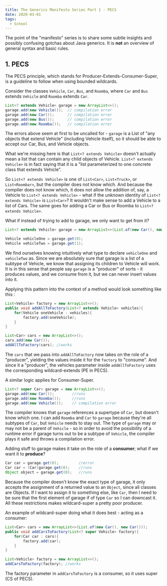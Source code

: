 ```yaml
---
title: The Generics Manifesto Series Part 1 - PECS
date: 2020-03-01
tags:
  - School
---
```


The point of the "manifesto" series is to share some subtle insights and
possibly confusing gotchas about Java generics. It is **not** an overview
of general syntax and basic rules. 

## 1. PECS
The PECS principle, which stands for Producer-Extends-Consumer-Super,
is a guideline to follow when using bounded wildcards.

Consider the classes `Vehicle`, `Car`, `Bus`, and `Roomba`, where `Car` and `Bus`
extends `Vehicle` and `Roomba` extends `Car`.

```java
List<? extends Vehicle> garage = new ArrayList<>();
garage.add(new Vehicle());  // compilation error
garage.add(new Car());      // compilation error
garage.add(new Bus());      // compilation error
garage.add(new Roomba());   // compilation error
```

The errors above seem at first to be uncalled for -
`garage` is a List of "any objects that extend Vehicle" (including
Vehicle itself), so it should be able to accept our Car, Bus,
and Vehicle objects.

What we're missing here is that `List<? extends Vehicle>`
doesn't actually mean a list that can contain any child objects of Vehicle.
`List<? extends Vehicle>` is in fact saying that it is a 
"list parameterized to one concrete class that extends Vehicle".

So `List<? extends Vehicle>` is one of `List<Car>`, `List<Truck>`, or `List<Roombar>`,
but the compiler does not know which. And because the compiler does not know which,
it does not allow the addition of, say, a Vehicle to `List<? extends Vehicle>` - what if the 
unknown identity of `List<? extends Vehicle>` is `List<Car>`? It wouldn't make
sense to add a Vehicle to a list of Cars. The same goes for adding a Car or Bus or Roomba
to `List<? extends Vehicle>`.

What if instead of trying to add to garage, we only want to get from it?
```java
List<? extends Vehicle> garage = new ArrayList<>(List.of(new Car(), new Bus()));

Vehicle vehicleOne = garage.get(0);
Vehicle vehicleTwo = garage.get(1);
```

We find ourselves knowing intuitively what type to declare `vehicleOne` and `vehicleTwo` as.
Since we are absolutely sure that garage is a list of a subtype of Vehicle, we know that
assigning its children to Vehicle will work.
It is in this sense that people say `garage` is a "producer" of sorts - it produces values,
and we consume from it, but we can never insert values into it. 

Applying this pattern into the context of a method would look something like this :

```java
List<Vehicle> factory = new ArrayList<>();
public void addAllToFactory(List<? extends Vehicle> vehicles){
    for(Vehicle oneVehicle : vehicles){
        factory.add(oneVehicle);
    }
}

List<Car> cars = new ArrayList<>();
cars.add(new Car());
addAllToFactory(cars); //works
```

The `cars` that we pass into `addAllToFactory` now takes on the role of a "producer",
yielding the values inside it for the `factory` to "consume". And since it a "producer", 
the vehicles parameter inside `addAllToFactory` uses the corresponding wildcard-extends (PE in PECS).

A similar logic applies for Consumer-Super.

```java
List<? super Car> garage = new ArrayList<>();
garage.add(new Car());        //runs
garage.add(new Roomba());     //runs
garage.add(new Vehicle());    // compilation error
```

The compiler knows that `garage` references a supertype of `Car`, but doesn't know which one.
I can add `Roomba` and `Car` to `garage` because they're all subtypes of `Car`, but `Vehicle`
needs to stay out. The type of `garage` may or may not be a parent of `Vehicle` - so in order to
avoid the possibility of a runtime error if garage turns out to be a subtype of `Vehicle`, the compiler
plays it safe and throws a compilation error.

Adding stuff to garage makes it take on the role of a **consumer**; what if we want it to **produce**?

```java
Car car = garage.get(0);         //error
Car car = (Car)garage.get(0);    //runs
Object object = garage.get(0);   //runs
```

Because the compiler doesn't know the exact type of garage, it only accepts the assignment of a returned value
to an `Object`, since all classes are Objects. If I want to assign it to something else, like `Car`, then I
need to be sure that the first element of garage if of type `Car` so I can downcast it. All these restrictions
makes wildcard-super a pretty poor producer. 

An example of wildcard-super doing what it does best - acting as a consumer:
```java
List<Car> cars = new ArrayList<>(List.of(new Car(), new Car()));
public void addCarsToFactory(List<? super Vehicle> factory){
    for(Car car : cars){
        factory.add(car);
    }
}

List<Vehicle> factory = new ArrayList<>();
addCarsToFactory(factory); //works
```

The factory parameter in `addCarsToFactory` is a consumer, so it uses super (CS of PECS). 
